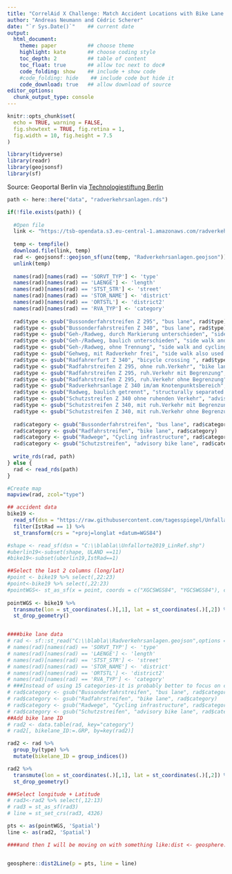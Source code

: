 ```yaml
---
title: "CorrelAid X Challenge: Match Accident Locations with Bike Lane Information"
author: "Andreas Neumann and Cédric Scherer"
date: "`r Sys.Date()`"    ## current date
output:
  html_document:
    theme: paper          ## choose theme
    highlight: kate       ## choose coding style
    toc_depth: 2          ## table of content
    toc_float: true       ## allow toc next to doc#
    code_folding: show    ## include + show code
    #code_folding: hide    ## include code but hide it
    code_download: true   ## allow download of source
editor_options:
  chunk_output_type: console
---
```


```r
knitr::opts_chunk$set(
  echo = TRUE, warning = FALSE, 
  fig.showtext = TRUE, fig.retina = 1,
  fig.width = 10, fig.height = 7.5
)
```

```r
library(tidyverse)
library(readr)
library(geojsonsf)
library(sf)
```

Source: Geoportal Berlin via [Technologiestiftung Berlin](https://data.technologiestiftung-berlin.de/dataset/radverkehrsanlagen)

```r
path <- here::here("data", "radverkehrsanlagen.rds")

if(!file.exists(path)) {
  
  #Open file
  link <- "https://tsb-opendata.s3.eu-central-1.amazonaws.com/radverkehrsanlagen/Radverkehrsanlagen.geojson.zip"
  
  temp <- tempfile()
  download.file(link, temp)
  rad <- geojsonsf::geojson_sf(unz(temp, "Radverkehrsanlagen.geojson"))
  unlink(temp)
  
  names(rad)[names(rad) == 'SORVT_TYP'] <- 'type'
  names(rad)[names(rad) == 'LAENGE'] <- 'length'
  names(rad)[names(rad) == 'STST_STR'] <- 'street'
  names(rad)[names(rad) == 'STOR_NAME'] <- 'district'
  names(rad)[names(rad) == 'ORTSTL'] <- 'district2'
  names(rad)[names(rad) == 'RVA_TYP'] <- 'category'
  
  rad$type <- gsub("Bussonderfahrstreifen Z 295", "bus lane", rad$type)
  rad$type <- gsub("Bussonderfahrstreifen Z 340", "bus lane", rad$type)
  rad$type <- gsub("Geh-/Radweg, durch Markierung unterschieden", "side walk and cycling infrastructure seperated by road markings", rad$type)
  rad$type <- gsub("Geh-/Radweg, baulich unterschieden", "side walk and cycling infrastructure structurally separated", rad$type)
  rad$type <- gsub("Geh-/Radweg, ohne Trennung", "side walk and cycling infrastructure combined", rad$type)
  rad$type <- gsub("Gehweg, mit Radverkehr frei", "side walk also used by cyclists", rad$type)
  rad$type <- gsub("Radfahrerfurt Z 340", "bicycle crossing ", rad$type)
  rad$type <- gsub("Radfahrstreifen Z 295, ohne ruh.Verkehr", "bike lane separated from traffic", rad$type)
  rad$type <- gsub("Radfahrstreifen Z 295, ruh.Verkehr mit Begrenzung", "bike lane separated from stationary traffic", rad$type)
  rad$type <- gsub("Radfahrstreifen Z 295, ruh.Verkehr ohne Begrenzung", "bike lane not separated from stationary traffic", rad$type)
  rad$type <- gsub("Radverkehrsanlage Z 340 im/am Knotenpunktsbereich", "cycling infrastructure at road junctions", rad$type)
  rad$type <- gsub("Radweg, baulich getrennt", "structurally separated cycling infrastructure", rad$type)
  rad$type <- gsub("Schutzstreifen Z 340 ohne ruhenden Verkehr", "advisory cycle lane/no stationary traffic", rad$type)
  rad$type <- gsub("Schutzstreifen Z 340, mit ruh.Verkehr mit Begrenzung", "advisory cycle lane separated from stationary traffic", rad$type)
  rad$type <- gsub("Schutzstreifen Z 340, mit ruh.Verkehr ohne Begrenzung", "advisory cycle lane not separated from stationary traffic", rad$type)
  
  rad$category <- gsub("Bussonderfahrstreifen", "bus lane", rad$category)
  rad$category <- gsub("Radfahrstreifen", "bike lane", rad$category)
  rad$category <- gsub("Radwege", "Cycling infrastructure", rad$category)
  rad$category <- gsub("Schutzstreifen", "advisory bike lane", rad$category)
  
  write_rds(rad, path)
} else {
  rad <- read_rds(path)
}
```


```r
#Create map
mapview(rad, zcol="type")
```

```r
## accident data
bike19 <- 
  read_sf(dsn = "https://raw.githubusercontent.com/tagesspiegel/Unfallatlas-Berlin-2018/master/unfaelle_berlin_2018.geo.json") %>% 
  filter(IstRad == 1) %>% 
  st_transform(crs = "+proj=longlat +datum=WGS84")

#shape <- read_sf(dsn = "C:\\blabla\\Unfallorte2019_LinRef.shp")
#uberlin19<-subset(shape, ULAND ==11)
#bike19<-subset(uberlin19,IstRad==1)

##Select the last 2 columns (long/lat)
#point <- bike19 %>% select(,22:23)
#point<-bike19 %>% select(,22:23)
#pointWGS<- st_as_sf(x = point, coords = c("XGCSWGS84", "YGCSWGS84"), crs = "+proj=longlat +datum=WGS84")
                        
pointWGS <- bike19 %>% 
  transmute(lon = st_coordinates(.)[,1], lat = st_coordinates(.)[,2]) %>% 
  st_drop_geometry()


####bike lane data
# rad <- sf::st_read("C:\\blabla\\Radverkehrsanlagen.geojson",options = "ENCODING=WINDOWS-1252")
# names(rad)[names(rad) == 'SORVT_TYP'] <- 'type'
# names(rad)[names(rad) == 'LAENGE'] <- 'length'
# names(rad)[names(rad) == 'STST_STR'] <- 'street'
# names(rad)[names(rad) == 'STOR_NAME'] <- 'district'
# names(rad)[names(rad) == 'ORTSTL'] <- 'district2'
# names(rad)[names(rad) == 'RVA_TYP'] <- 'category'
# ###Instead of using 15 categories-it is probably better to focus on column "category" instead of "type". There we have only 4 categories.
# rad$category <- gsub("Bussonderfahrstreifen", "bus lane", rad$category)
# rad$category <- gsub("Radfahrstreifen", "bike lane", rad$category)
# rad$category <- gsub("Radwege", "Cycling infrastructure", rad$category)
# rad$category <- gsub("Schutzstreifen", "advisory bike lane", rad$category)
##Add bike lane ID
# rad2 <- data.table(rad, key="category")
# rad2[, bikelane_ID:=.GRP, by=key(rad2)]

rad2 <- rad %>% 
  group_by(type) %>% 
  mutate(bikelane_ID = group_indices())

rad2 %>% 
  transmute(lon = st_coordinates(.)[,1], lat = st_coordinates(.)[,2]) %>% 
  st_drop_geometry()

###Select longitude + Latitude
# rad3<-rad2 %>% select(,12:13)
# rad3 = st_as_sf(rad3)
# line = st_set_crs(rad3, 4326)

pts <- as(pointWGS, 'Spatial')
line <- as(rad2, 'Spatial')

####and then I will be moving on with something like:dist <- geosphere::dist2Line(p = st_coordinates(pointWGS), line = st_coordinates(line)[,1:2])


geosphere::dist2Line(p = pts, line = line)
```

